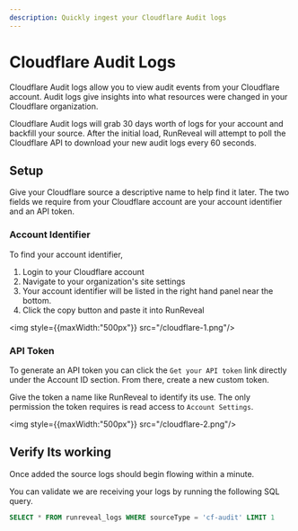```yaml
---
description: Quickly ingest your Cloudflare Audit logs
---
```


# Cloudflare Audit Logs

Cloudflare Audit logs allow you to view audit events from your Cloudflare account. Audit logs give insights into what resources were changed in your Cloudflare organization.

Cloudflare Audit logs will grab 30 days worth of logs for your account and backfill your source. After the initial load, RunReveal will attempt to poll the Cloudflare API to download your new audit logs every 60 seconds.

## Setup

Give your Cloudflare source a descriptive name to help find it later. The two fields we require from your Cloudflare account are your account identifier and an API token.

### Account Identifier

To find your account identifier,

1. Login to your Cloudflare account
2. Navigate to your organization's site settings
3. Your account identifier will be listed in the right hand panel near the bottom.
4. Click the copy button and paste it into RunReveal


<img style={{maxWidth:"500px"}} src="/cloudflare-1.png"/>

### API Token

To generate an API token you can click the `Get your API token` link directly under the Account ID section. From there, create a new custom token.

Give the token a name like RunReveal to identify its use. The only permission the token requires is read access to `Account Settings`.

<img style={{maxWidth:"500px"}} src="/cloudflare-2.png"/>

## Verify Its working

Once added the source logs should begin flowing within a minute.

You can validate we are receiving your logs by running the following SQL query.

```sql
SELECT * FROM runreveal_logs WHERE sourceType = 'cf-audit' LIMIT 1
```